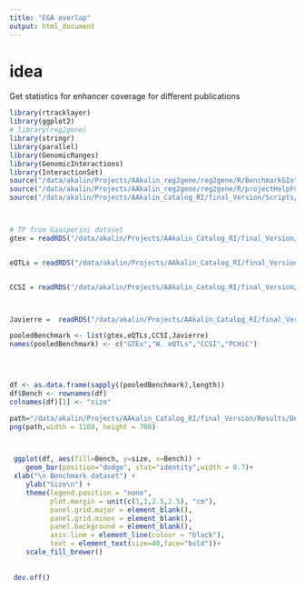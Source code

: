 ```yaml
---
title: "EGA overlap"
output: html_document
---
```


# idea
Get statistics for enhancer coverage for different publications

```r
library(rtracklayer)
library(ggplot2)
# library(reg2gene)
library(stringr)
library(parallel)
library(GenomicRanges)
library(GenomicInteractions)
library(InteractionSet)
source("/data/akalin/Projects/AAkalin_reg2gene/reg2gene/R/BenchmarkGInteractions.R")
source("/data/akalin/Projects/AAkalin_reg2gene/reg2gene/R/projectHelpFunctions.R")
source("/data/akalin/Projects/AAkalin_Catalog_RI/final_Version/Scripts/Downstream/plots/generalPlot_functions.R")



# TP from Gaasperini dataset
gtex = readRDS("/data/akalin/Projects/AAkalin_Catalog_RI/final_Version/Data/GTEx/Processed/GTX.df.txt_formatted_uniqueEPpairs_forcebyName_190702.rds")


eQTLs = readRDS("/data/akalin/Projects/AAkalin_Catalog_RI/final_Version/Data/eQTL/Westra/Westrahg19_EPlinksGRanges.rds")


CCSI = readRDS("/data/akalin/Projects/AAkalin_Catalog_RI/final_Version/Data/Xia_CCSI_2016/Processed/Pooled_hg19_all_CCSI_Datasets_processedGI.rds")



Javierre =  readRDS("/data/akalin/Projects/AAkalin_Catalog_RI/final_Version/Data/Javierre_2016_Cell_PCHiC/Javierre_processed_19_06_14.rds")

pooledBenchmark <- list(gtex,eQTLs,CCSI,Javierre)
names(pooledBenchmark) <- c("GTEx","W. eQTLs","CCSI","PCHiC")

        


df <- as.data.frame(sapply((pooledBenchmark),length))
df$Bench <- rownames(df)
colnames(df)[1] <- "size"

path="/data/akalin/Projects/AAkalin_Catalog_RI/final_Version/Results/Downstream/Plots/figure4_benchmarking/fig4A_benchmarkStatistics.png"
png(path,width = 1100, height = 700)



 ggplot(df, aes(fill=Bench, y=size, x=Bench)) + 
    geom_bar(position="dodge", stat="identity",width = 0.7)+
 xlab("\n Benchmark dataset") +
    ylab("Size\n") +
    theme(legend.position = "none",
          plot.margin = unit(c(1,1,2.5,2.5), "cm"),
          panel.grid.major = element_blank(),
          panel.grid.minor = element_blank(),
          panel.background = element_blank(),
          axis.line = element_line(colour = "black"),
          text = element_text(size=40,face="bold"))+
    scale_fill_brewer()
 
 
 dev.off()
 
 
 

```


